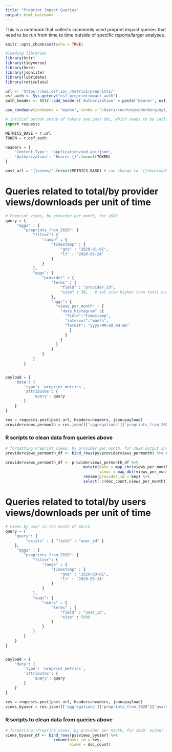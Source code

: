 ```yaml
---
title: "Preprint Impact Queries"
output: html_notebook
---
```


This is a notebook that collects commonly used preprint impact queries that need to be run from time to time outside of specific reports/larger analyses.  

```r
knitr::opts_chunk$set(echo = TRUE)

#loading libraries
library(httr)
library(tidyverse)
library(here)
library(jsonlite)
library(lubridate)
library(reticulate)

url <- 'https://api.osf.io/_/metrics/preprints/'
osf_auth <- Sys.getenv("osf_preprintimpact_auth")
auth_header <- httr::add_headers('Authorization' = paste('Bearer', osf_auth))

use_condaenv(condaenv = "myenv", conda = "/Users/courtneysoderberg/opt/anaconda3/bin/python")
```


```python
# intitial python setup of tokens and post URL, which needs to be included with any of the python queries below
import requests

METRICS_BASE = r.url
TOKEN = r.osf_auth

headers = {
    'Content-Type': 'application/vnd.api+json',
    'Authorization': 'Bearer {}'.format(TOKEN)
}

post_url = '{}views/'.format(METRICS_BASE) # can change to '{}downloads' as well
```


# Queries related to total/by provider views/downloads per unit of time

```python

# Preprint views, by provider per month, for 2020 
query = {
     "aggs" : {
        "preprints_from_2020": {
            "filter": {
                "range" : {
                    "timestamp" : {
                        "gte" : "2020-01-01",
                        "lt" : "2020-03-24"
                    }
                }
            },
            "aggs": {
                "provider" : {
                    "terms" : {
                        "field" : "provider_id",
                        "size" : 30,   # set size higher than total number of providers to get all
                    },
                    "aggs": {
                      "views_per_month" : {
                        "date_histogram" :{
                          "field":"timestamp",
                          "interval":"month",
                          "format": "yyyy-MM-dd HH:mm"
                            }
                          }
                        }
                      }
                    }
                }
            }
        }


payload = {
    'data': {
        'type': 'preprint_metrics',
        'attributes': {
            'query': query
        }
    }
}

res = requests.post(post_url, headers=headers, json=payload)
providerviews_permonth = res.json()['aggregations']['preprints_from_2020']['provider']['buckets']
```

### R scripts to clean data from queries above
```r

# formatting Preprint views, by provider per month, for 2020 output into dataframe
providerviews_permonth_df <- bind_rows(py$providerviews_permonth) %>% unnest(views_per_month)

providerviews_permonth_df <- providerviews_permonth_df %>%
                                  mutate(date = map_chr(views_per_month, 'key_as_string'),
                                         views = map_dbl(views_per_month, 'doc_count')) %>%
                                  rename(provider_id = key) %>%
                                  select(-c(doc_count,views_per_month))
```


# Queries related to total/by users views/downloads per unit of time

```python

# views by user in the month of march
query = {
    "query": {
         "exists" : { "field" : "user_id" }
    },
     "aggs" : {
        "preprints_from_2020": {
            "filter": {
                "range" : {
                    "timestamp" : {
                        "gte" : "2020-03-01",
                        "lt" : "2020-03-24"
                    }
                }
            },
            "aggs": {
                "users" : {
                    "terms" : {
                        "field" : "user_id",
                        "size" : 5000
                    }
                }
            }
        }
    }
}


payload = {
    'data': {
        'type': 'preprint_metrics',
        'attributes': {
            'query': query
        }
    }
}

res = requests.post(post_url, headers=headers, json=payload)
views_byuser = res.json()['aggregations']['preprints_from_2020']['users']['buckets']
```

### R scripts to clean data from queries above
```r

# formatting 'Preprint views, by provider per month, for 2020' output into dataframe
views_byuser_df <- bind_rows(py$views_byuser) %>%
                     rename(user_id = key,
                            views = doc_count)
```

